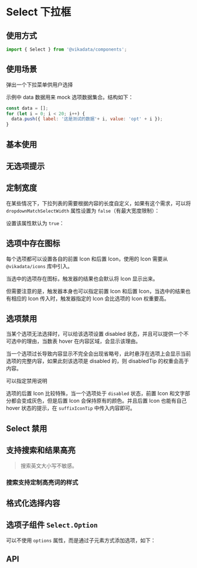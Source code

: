 
<Meta title="表单组件/Select 下拉框/文档" />

# Select 下拉框

## 使用方式

```jsx
import { Select } from '@vikadata/components';
```

## 使用场景

弹出一个下拉菜单供用户选择

示例中 data 数据用来 mock 选项数据集合。结构如下：
```js
const data = [];
for (let i = 0; i < 20; i++) {
  data.push({ label: '这是测试的数据'+ i, value: 'opt' + i });
}
```

## 基本使用

<Canvas>
<ThemeToggle>
  <Story id="表单组件-select-下拉框--select-item" />
</ThemeToggle>
</Canvas>

## 无选项提示

<Canvas>
<ThemeToggle>
  <Story id="表单组件-select-下拉框--default" />
</ThemeToggle>
</Canvas>

## 定制宽度

在某些情况下，下拉列表的需要根据内容的长度自定义，如果有这个需求，可以将 `dropdownMatchSelectWidth` 属性设置为 `false`（有最大宽度限制）：

<Canvas>
<ThemeToggle>
  <Story id="表单组件-select-下拉框--not-match-width" />
</ThemeToggle>
</Canvas>

设置该属性默认为 `true`：

<Canvas>
<ThemeToggle>
  <Story id="表单组件-select-下拉框--match-width" />
</ThemeToggle>
</Canvas>


## 选项中存在图标

每个选项都可以设置各自的前置 Icon 和后置 Icon，使用的 Icon 需要从 `@vikadata/icons` 库中引入。

当选中的选项存在图标，触发器的结果也会默认将 Icon 显示出来。

<Canvas>
<ThemeToggle>
  <Story id="表单组件-select-下拉框--select-item-with-icon" />
</ThemeToggle>
</Canvas>

但需要注意的是，触发器本身也可以指定前置 Icon 和后置 Icon，当选中的结果也有相应的 Icon 传入时，触发器指定的 Icon 会比选项的 Icon 权重要高。

## 选项禁用

当某个选项无法选择时，可以给该选项设置 disabled 状态，并且可以提供一个不可选中的理由，当数表 hover 在内容区域，会显示该理由。

当一个选项过长导致内容显示不完全会出现省略号，此时悬浮在选项上会显示当前选项的完整内容，如果此刻该选项是 disabled 的，则 disabledTip 的权重会高于内容。

<Canvas>
<ThemeToggle>
  <Story id="表单组件-select-下拉框--disabled-select-item" />
</ThemeToggle>
</Canvas>

可以指定禁用说明

<Canvas>
<ThemeToggle>
  <Story id="表单组件-select-下拉框--disabled-select-item-with-tip" />
</ThemeToggle>
</Canvas>


选项的后置 Icon 比较特殊，当一个选项处于 `disabled` 状态，前置 Icon 和文字部分都会变成灰色，但是后置 Icon 会保持原有的颜色。并且后置 Icon 也能有自己 hover
状态的提示，在 `suffixIconTip` 中传入内容即可。

<Canvas>
<ThemeToggle>
  <Story id="表单组件-select-下拉框--disabled-select-icon-with-tip" />
</ThemeToggle>
</Canvas>

## Select 禁用

<Canvas>
<ThemeToggle>
  <Story id="表单组件-select-下拉框--disabled-select" />
</ThemeToggle>
</Canvas>

## 支持搜索和结果高亮

> 搜索英文大小写不敏感。

<Canvas>
<ThemeToggle>
  <Story id="表单组件-select-下拉框--search" />
</ThemeToggle>
</Canvas>

### 搜索支持定制高亮词的样式

<Canvas>
<ThemeToggle>
  <Story id="表单组件-select-下拉框--search-custom-highlight-style" />
</ThemeToggle>
</Canvas>

## 格式化选择内容

<Canvas>
<ThemeToggle>
  <Story id="表单组件-select-下拉框--format-select-item" />
</ThemeToggle>
</Canvas>

## 选项子组件 `Select.Option`

可以不使用 `options` 属性，而是通过子元素方式添加选项，如下：

<Canvas>
<ThemeToggle>
  <Story id="表单组件-select-下拉框--select-option" />
</ThemeToggle>
</Canvas>

## API

<ArgsTable of={Select} />

